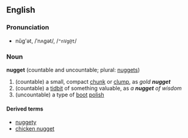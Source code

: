 ==English==
===Pronunciation===
*nŭg'ət, /ˈnʌɡət/, /<tt>"nVg@t</tt>/

===Noun===
'''nugget''' (countable and uncountable; plural: [[nuggets]])

# (countable) a small, compact [[chunk]] or [[clump]],  as ''gold '''nugget'''''
# (countable) a [[tidbit]] of something valuable, as ''a '''nugget''' of wisdom''
# (uncountable) a type of [[boot]] [[polish]]

====Derived terms====
*[[nuggety]]
*[[chicken nugget]]